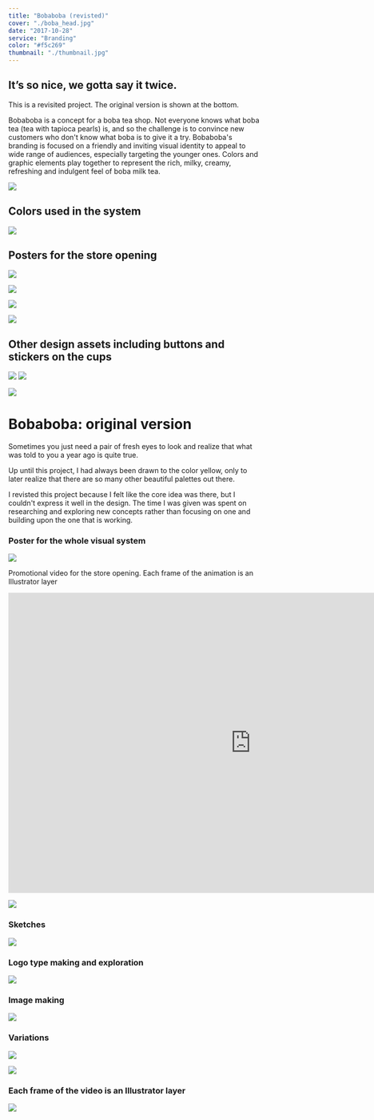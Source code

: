 ```yaml
---
title: "Bobaboba (revisted)"
cover: "./boba_head.jpg"
date: "2017-10-28"
service: "Branding"
color: "#f5c269"
thumbnail: "./thumbnail.jpg"
---
```



## It’s so nice, we gotta say it twice.

This is a revisited project. The original version is shown at the bottom.

Bobaboba is a concept for a boba tea shop. Not everyone knows what boba tea (tea with tapioca pearls) is, and so the challenge is to convince new customers who don't know what boba is to give it a try. Bobaboba's branding is focused on a friendly and inviting visual identity to appeal to wide range of audiences, especially targeting the younger ones. Colors and graphic elements play together to represent the rich, milky, creamy, refreshing and indulgent feel of boba milk tea.

![](./logo.jpg)

## Colors used in the system

![](./color.jpg)

## Posters for the store opening

<Flex flexWrap="wrap">
  <Box width={[1,1/2,1/2,1/4]}>

![](./bobaposter_a.jpg)

  </Box>
  <Box width={[1,1/2,1/2,1/4]}>

![](./bobaposter_b.jpg)

  </Box>
  <Box width={[1,1/2,1/2,1/4]}>

![](./bobaposter_c.jpg)

</Box>
  <Box width={[1,1/2,1/2,1/4]}>

![](./bobaposter_d.jpg)

  </Box>
</Flex>

## Other design assets including buttons and stickers on the cups

![](./buttons.jpg)
![](./cup.jpg)

![](./old/head.jpg)

# Bobaboba: original version

Sometimes you just need a pair of fresh eyes to look and realize that what was told to you a year ago is quite true.

Up until this project, I had always been drawn to the color yellow, only to later realize that there are so many other beautiful palettes out there.

I revisted this project because I felt like the core idea was there, but I couldn't express it well in the design. The time I was given was spent on researching and exploring new concepts rather than focusing on one and building upon the one that is working.

### Poster for the whole visual system

![](./old/poster_system.png)

Promotional video for the store opening. Each frame of the animation is an Illustrator layer

<iframe
  src="https://player.vimeo.com/video/216101169?loop=1&color=ffffff&title=0&byline=0&portrait=0"
  width="970"
  height="600"
  frameborder="0"
  webkitallowfullscreen
  mozallowfullscreen
  allowfullscreen
></iframe>

![](./old/webmockup.jpg)

### Sketches

![](./old/sketch.jpg)

### Logo type making and exploration

![](./old/cup.jpg)

### Image making

<img src="./old/handboba.gif" style="max-width:100%" />

### Variations

<Flex flexWrap="wrap">
  <Box width={[1,1,1,1/2]} px={2}>

![](./old/postas.jpg)

  </Box>
  <Box width={[1,1,1,1/2]} px={2}>

![](./old/poster_alt.jpg)

  </Box>
</Flex>

### Each frame of the video is an Illustrator layer

<img src="./old/vid.gif" style="max-width:100%" />
